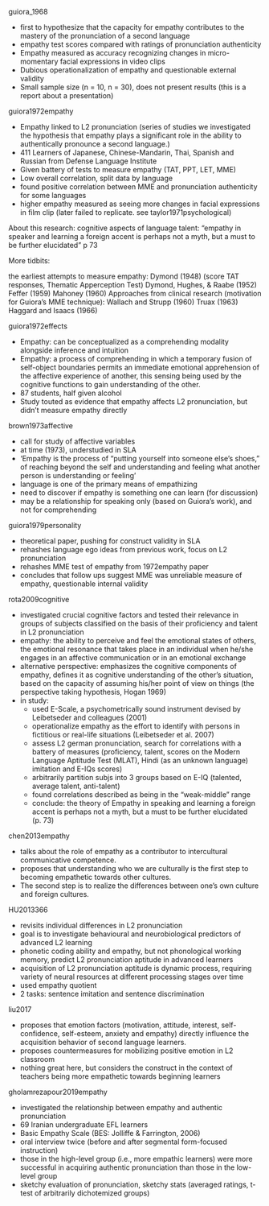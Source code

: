 guiora_1968

- first to hypothesize that the capacity for empathy contributes to the mastery of the pronunciation of a second language
- empathy test scores compared with ratings of pronunciation authenticity 
- Empathy measured as accuracy recognizing changes in micro-momentary facial expressions in video clips
- Dubious operationalization of empathy and questionable external validity
- Small sample size (n = 10, n = 30), does not present results (this is a report about a presentation)




guiora1972empathy

- Empathy linked to L2 pronunciation (series of studies we investigated the hypothesis that empathy plays a significant role in the ability to authentically pronounce a second language.)
- 411 Learners of Japanese, Chinese-Mandarin, Thai, Spanish and Russian from Defense Language Institute 
- Given battery of tests to measure empathy (TAT, PPT, LET, MME)
- Low overall correlation, split data by language
- found positive correlation between MME and pronunciation authenticity for some languages 
- higher empathy measured as seeing more changes in facial expressions in film clip (later failed to replicate. see taylor1971psychological)

About this research: cognitive aspects of language talent: "empathy in speaker and learning a foreign accent is perhaps not a myth, but a must to be further elucidated" p 73

More tidbits: 

the earliest attempts to measure empathy: 
  Dymond (1948) (score TAT responses, Thematic Apperception Test)
  Dymond, Hughes, & Raabe (1952)
  Feffer (1959)
  Mahoney (1960)
Approaches from clinical research (motivation for Guiora's MME technique): 
  Wallach and Strupp (1960)
  Truax (1963)
  Haggard and Isaacs (1966)




guiora1972effects

- Empathy: can be conceptualized as a comprehending modality alongside inference and intuition 
- Empathy: a process of comprehending in which a temporary fusion of self-object boundaries permits an immediate emotional apprehension of the affective experience of another, this sensing being used by the cognitive functions to gain understanding of the other.
- 87 students, half given alcohol
- Study touted as evidence that empathy affects L2 pronunciation, but didn't measure empathy directly



brown1973affective

- call for study of affective variables
- at time (1973), understudied in SLA
- 'Empathy is the process of “putting yourself into someone else's shoes,” of reaching beyond the self and understanding and feeling what another person is understanding or feeling'
- language is one of the primary means of empathizing
- need to discover if empathy is something one can learn (for discussion)
- may be a relationship for speaking only (based on Guiora's work), and not for comprehending





guiora1979personality

- theoretical paper, pushing for construct validity in SLA
- rehashes language ego ideas from previous work, focus on L2 pronunciation
- rehashes MME test of empathy from 1972empathy paper
- concludes that follow ups suggest MME was unreliable measure of empathy, questionable internal validity






rota2009cognitive

- investigated crucial cognitive factors and tested their relevance in groups of subjects classified on the basis of their proficiency and talent in L2 pronunciation
- empathy: the ability to perceive and feel the emotional states of others, the emotional resonance that takes place in an individual when he/she engages in an affective communication or in an emotional exchange
- alternative perspective: emphasizes the cognitive components of empathy, defines it as cognitive understanding of the other’s situation, based on the capacity of assuming his/her point of view on things (the perspective taking hypothesis, Hogan 1969)
- in study: 
  - used E-Scale, a psychometrically sound instrument devised by Leibetseder and colleagues (2001)
  - operationalize empathy as the effort to identify with persons in fictitious or real-life situations (Leibetseder et al. 2007)
  - assess L2 german pronunciation, search for correlations with a battery of measures (proficiency, talent, scores on the Modern Language Aptitude Test (MLAT), Hindi (as an unknown language) imitation and E-IQs scores) 
  - arbitrarily partition subjs into 3 groups based on E-IQ (talented, average talent, anti-talent)
  - found correlations described as being in the "weak-middle" range 
  - conclude: the theory of Empathy in speaking and learning a foreign accent is perhaps not a myth, but a must to be further elucidated (p. 73)




chen2013empathy

- talks about the role of empathy as a contributor to intercultural communicative competence. 
- proposes that understanding who we are culturally is the first step to becoming empathetic towards other cultures. 
- The second step is to realize the differences between one's own culture and foreign cultures. 





HU2013366

- revisits individual differences in L2 pronunciation
- goal is to investigate behavioural and neurobiological predictors of advanced L2 learning
- phonetic coding ability and empathy, but not phonological working memory, predict L2 pronunciation aptitude in advanced learners
- acquisition of L2 pronunciation aptitude is dynamic process, requiring variety of neural resources at different processing stages over time
- used empathy quotient
- 2 tasks: sentence imitation and sentence discrimination





liu2017

- proposes that emotion factors (motivation, attitude, interest, self-confidence, self-esteem, anxiety and empathy) directly influence the acquisition behavior of second language learners. 
- proposes countermeasures for mobilizing positive emotion in L2 classroom
- nothing great here, but considers the construct in the context of teachers being more empathetic towards beginning learners



gholamrezapour2019empathy

- investigated the relationship between empathy and authentic pronunciation
- 69 Iranian undergraduate EFL learners
- Basic Empathy Scale (BES: Jolliffe & Farrington, 2006)
- oral interview twice (before and after segmental form-focused instruction)
- those in the high-level group (i.e., more empathic learners) were more successful in acquiring authentic pronunciation than those in the low-level group
- sketchy evaluation of pronunciation, sketchy stats (averaged ratings, t-test of arbitrarily dichotemized groups)


